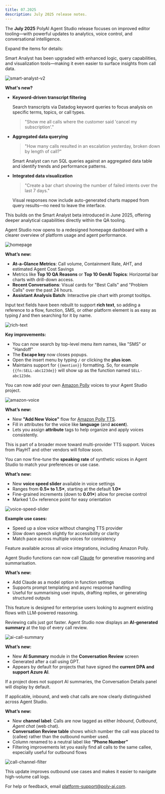 ```yaml
---
title: 07.2025
description: July 2025 release notes.
---
```


The **July 2025** PolyAI Agent Studio release focuses on improved editor tooling—with powerful updates to analytics, voice control, and conversational intelligence.

Expand the items for details:

<AccordionGroup>

<Accordion title="Smart Analyst enhancements" icon="magnifying-glass-chart">

Smart Analyst has been upgraded with enhanced logic, query capabilities, and visualization tools—making it even easier to surface insights from call data.

![smart-analyst-v2](/images/release-notes/2507/smart-analyst-v2.png)

**What's new?**

- **Keyword-driven transcript filtering**

  Search transcripts via Datadog keyword queries to focus analysis on specific terms, topics, or call types.
    > "Show me all calls where the customer said 'cancel my subscription'."

- **Aggregated data querying**
    > "How many calls resulted in an escalation yesterday, broken down by length of call?"

  Smart Analyst can run SQL queries against an aggregated data table and identify trends and performance patterns.

- **Integrated data visualization**
    > "Create a bar chart showing the number of failed intents over the last 7 days."

  Visual responses now include auto-generated charts mapped from query results—no need to leave the interface.

<Tip>This builds on the Smart Analyst beta introduced in June 2025, offering deeper analytical capabilities directly within the QA tooling.</Tip>

</Accordion>

<Accordion title="New homepage" icon="house">

Agent Studio now opens to a redesigned homepage dashboard with a clearer overview of platform usage and agent performance.

![homepage](/images/release-notes/2507/homepage.png)

**What’s new:**

- **At-a-Glance Metrics**: Call volume, Containment Rate, AHT, and estimated Agent Cost Savings
- Metrics like **Top 10 QA Reasons** or **Top 10 GenAI Topics**: Horizontal bar charts with drill-down access.
- **Recent Conversations**: Visual cards for "Best Calls" and "Problem Calls" over the past 24 hours.
- **Assistant Analysis Batch**: Interactive pie chart with prompt tooltips.

</Accordion>


<Accordion title="Rich text refactor" icon="pen-to-square">

Input text fields have been rebuilt to support **rich text**, so adding a reference to a flow, function, SMS, or other platform element is as easy as typing **/** and then searching for it by name.

![rich-text](/images/release-notes/2507/rich-text-factoring.png)

**Key improvements:**

- You can now search by top-level menu item names, like "SMS" or "Handoff"
- The **Escape key** now closes popups.
- Open the insert menu by typing `/` or clicking the <Icon icon="plus" iconType="solid" /> **plus icon**.
- Maintains support for `{{mention}}` formatting. So, for example `{{fn:SELL-abc123de}}` will show up as the function named `SELL-abc123de`.

</Accordion>

<Accordion title="Add Amazon Polly voices" icon="waveform">

You can now add your own [Amazon Polly](https://aws.amazon.com/polly/) voices to your Agent Studio project.

![amazon-voice](/images/release-notes/2507/amazon-voice.png)

**What’s new:**

- New **"Add New Voice"** flow for [Amazon Polly TTS](https://aws.amazon.com/polly/).
- Fill in attributes for the voice like **language** (and **accent**).
- Lets you assign **attribute** tags to help organize and apply voices consistently.

<Note>This is part of a broader move toward multi-provider TTS support. Voices from PlayHT and other vendors will follow soon.</Note>

</Accordion>

<Accordion title="Adjust voice speed" icon="gauge">

You can now fine-tune the **speaking rate** of synthetic voices in Agent Studio to match your preferences or use case.

**What’s new:**

- New **voice speed slider** available in voice settings
- Ranges from **0.5× to 1.5×**, starting at the default **1.0×**
- Fine-grained increments (down to **0.01×**) allow for precise control
- Marked 1.0× reference point for easy orientation

![voice-speed-slider](/images/release-notes/2507/voice-speed.png)

**Example use cases:**

- Speed up a slow voice without changing TTS provider
- Slow down speech slightly for accessibility or clarity
- Match pace across multiple voices for consistency

<Note>Feature available across all voice integrations, including Amazon Polly.</Note>

</Accordion>

<Accordion title="Claude integration for Agent Studio functions" icon="brain-circuit">

Agent Studio functions can now call [Claude](https://www.anthropic.com/index/claude) for generative reasoning and summarisation.

**What’s new:**

- Add Claude as a model option in function settings
- Supports prompt templating and async response handling
- Useful for summarising user inputs, drafting replies, or generating structured outputs

<Note>This feature is designed for enterprise users looking to augment existing flows with LLM-powered reasoning.</Note>

</Accordion>

<Accordion title="AI Call Summaries" icon="file-lines">

Reviewing calls just got faster. Agent Studio now displays an **AI-generated summary** at the top of every call review.

![ai-call-summary](/images/release-notes/2507/ai-summary.png)

**What’s new:**

- New **AI Summary** module in the **Conversation Review** screen
- Generated after a call using GPT.
- Appears by default for projects that have signed the **current DPA and support Azure AI**.

<Note>If a project does not support AI summaries, the Conversation Details panel will display by default.</Note>

</Accordion>

<Accordion title="Channel filter and call metadata improvements" icon="filter">

If applicable, inbound, and web chat calls are now clearly distinguished across Agent Studio.

**What’s new:**

- New **channel label**: Calls are now tagged as either *Inbound*,  *Outbound*, *Agent chat* (web chat).
- **Conversation Review table** shows which number the call was placed to (callee) rather than the outbound number used.
- Column renamed to a neutral label like **“Phone Number”**
- Filtering improvements let you easily find all calls to the same callee, especially useful for outbound flows

![call-channel-filter](/images/release-notes/2507/channel.png)

<Tip>This update improves outbound use cases and makes it easier to navigate high-volume call logs.</Tip>

</Accordion>

</AccordionGroup>

For help or feedback, email [platform-support@poly-ai.com](mailto:platform-support@poly-ai.com).